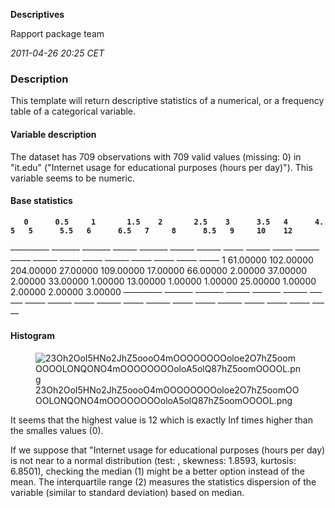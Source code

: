 '''Descriptives'''

Rapport package team

''2011-04-26 20:25 CET''


=== Description ===

This template will return descriptive statistics of a numerical, or a frequency table of a categorical variable. 

==== Variable description ====

The dataset has 709 observations with 709 valid values (missing: 0) in "it.edu" ("Internet usage for educational purposes (hours per day)").
This variable seems to be numeric. 

==== Base statistics ====

    '''0'''      '''0.5'''     '''1'''       '''1.5'''    '''2'''       '''2.5'''    '''3'''      '''3.5'''   '''4'''      '''4.5'''   '''5'''      '''5.5'''   '''6'''      '''6.5'''   '''7'''     '''8'''      '''8.5'''   '''9'''     '''10'''    '''12'''   
<s>- --------</s> <s>-------</s> <s>-------</s> <s>------</s> <s>-------</s> <s>------</s> <s>------</s> <s>-----</s> <s>------</s> <s>-----</s> <s>------</s> <s>-----</s> <s>------</s> <s>-----</s> <s>-----</s> <s>------</s> <s>-----</s> <s>-----</s> <s>-----</s> <s>-----</s>
1   61.00000   102.00000   204.00000   27.00000   109.00000   17.00000   66.00000   2.00000   37.00000   2.00000   33.00000   1.00000   13.00000   1.00000   1.00000   25.00000   1.00000   2.00000   2.00000   3.00000  
<s>- --------</s> <s>-------</s> <s>-------</s> <s>------</s> <s>-------</s> <s>------</s> <s>------</s> <s>-----</s> <s>------</s> <s>-----</s> <s>------</s> <s>-----</s> <s>------</s> <s>-----</s> <s>-----</s> <s>------</s> <s>-----</s> <s>-----</s> <s>-----</s> <s>-----</s>

==== Histogram ====

[[Image:23Oh2OoI5HNo2JhZ5oooO4mOOOOOOOOoloe2O7hZ5oomOOOOLONQONO4mOOOOOOOOoloA5olQ87hZ5oomOOOOL.png|center]]

It seems that the highest value is 12 which is exactly Inf times higher than the smalles values (0). 

If we suppose that "Internet usage for educational purposes (hours per day) is not near to a normal distribution (test: , skewness: 1.8593, kurtosis: 6.8501), checking the median (1) might be a better option instead of the mean. The interquartile range (2) measures the statistics dispersion of the variable (similar to standard deviation) based on median.  

<!-- wiki code generated by txt2tags 2.6 (http://txt2tags.org) -->
<!-- cmdline: txt2tags -\-encoding=UTF-8 -t wiki -o demo/univar-descriptive.wiki demo/univar-descriptive.txt -->
